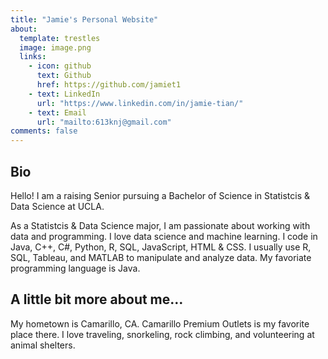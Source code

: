 ```yaml
---
title: "Jamie's Personal Website"
about: 
  template: trestles
  image: image.png
  links: 
    - icon: github
      text: Github
      href: https://github.com/jamiet1
    - text: LinkedIn
      url: "https://www.linkedin.com/in/jamie-tian/"
    - text: Email
      url: "mailto:613knj@gmail.com"
comments: false
---
```

::: {.column-page}
## Bio
Hello! I am a raising Senior pursuing a Bachelor of Science in Statistcis & Data Science at UCLA. 

As a Statistcis & Data Science major, I am passionate about working with data and programming. I love data science and machine learning. I code in Java, C++, C#, Python, R, SQL, JavaScript, HTML & CSS. I usually use R, SQL, Tableau, and MATLAB to manipulate and analyze data. My favoriate programming language is Java.

## A little bit more about me...
My hometown is Camarillo, CA. Camarillo Premium Outlets is my favorite place there. I love traveling, snorkeling, rock climbing, and volunteering at animal shelters. 

<p></p>
:::

<link rel="me" href="https://jamiet.netlify.app">